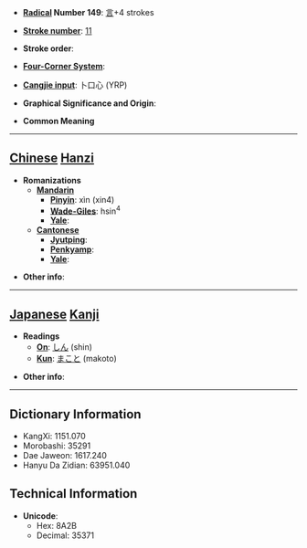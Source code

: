 * '''[[Wiktionary:Chinese radical index| Radical]] Number 149''': [[Wiktionary:Chinese radical index 言|言]]+4 strokes

* '''[[Wiktionary:Chinese total strokes index|Stroke number]]''': [[Wiktionary:Chinese total strokes index 11|11]]

* '''Stroke order''': 

* '''[[Wiktionary:Chinese four corner index|Four-Corner System]]''': 

* '''[[Wiktionary:Chinese Cangjie index|Cangjie input]]''': 卜口心 (YRP)

* '''Graphical Significance and Origin''': 

* '''Common Meaning'''

----

== [[Chinese]] [[Hanzi]] ==

* '''Romanizations'''
** '''[[Mandarin]]'''
*** '''[[Pinyin]]''': xìn (xin4)
*** '''[[Wade-Giles]]''': hsin<sup>4</sup>
*** '''[[Yale]]''': 
** '''[[Cantonese]]'''
*** '''[[Jyutping]]''':
*** '''[[Penkyamp]]''': 
*** '''[[Yale]]''': 

* '''Other info''': 

----

== [[Japanese]] [[Kanji]] ==

* '''Readings'''
** '''[[On]]''': [[しん]] (shin)
** '''[[Kun]]''': [[まこと]] (makoto)

* '''Other info''':  

----

== Dictionary Information ==

* KangXi: 1151.070
* Morobashi: 35291
* Dae Jaweon: 1617.240
* Hanyu Da Zidian: 63951.040

== Technical Information ==

* '''Unicode''':
** Hex: 8A2B
** Decimal: 35371